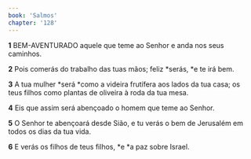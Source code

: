 ```yaml
---
book: 'Salmos'
chapter: '128'
---
```


**1** BEM-AVENTURADO aquele que teme ao Senhor e anda nos seus caminhos.

**2** Pois comerás do trabalho das tuas mãos; feliz *serás, *e te irá bem.

**3** A tua mulher *será *como a videira frutífera aos lados da tua casa; os teus filhos como plantas de oliveira à roda da tua mesa.

**4** Eis que assim será abençoado o homem que teme ao Senhor.

**5** O Senhor te abençoará desde Sião, e tu verás o bem de Jerusalém em todos os dias da tua vida.

**6** E verás os filhos de teus filhos, *e *a paz sobre Israel.
